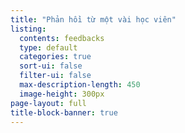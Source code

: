 ```yaml
---
title: "Phản hồi từ một vài học viên"
listing:
  contents: feedbacks
  type: default
  categories: true
  sort-ui: false
  filter-ui: false
  max-description-length: 450
  image-height: 300px
page-layout: full
title-block-banner: true
---
```


